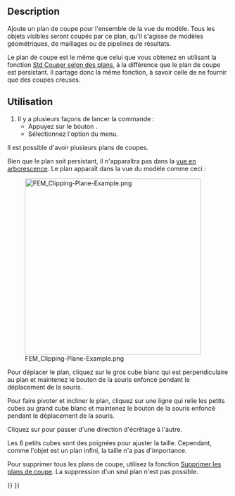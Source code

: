 <languages/>

{{Docnav/fr
|[[FEM_PostSpreadsheet/fr|Tableau]]
|[[FEM_ClippingPlaneRemoveAll/fr|Supprimer plans de coupe]]
|[[FEM_Workbench/fr|Atelier FEM]]
|IconL=FEM_PostSpreadsheet.svg
|IconR=FEM_ClippingPlaneRemoveAll.svg
|IconC=Workbench_FEM.svg
}}

{{GuiCommand/fr
|Name=FEM ClippingPlaneAdd
|Name/fr=FEM Plan de coupe
|MenuLocation=Utilitaires → Plan de coupe
|Workbenches=[[FEM_Workbench/fr|FEM]]
|SeeAlso=[[FEM_tutorial/fr|FEM Tutoriel]]
}}

==Description==

Ajoute un plan de coupe pour l'ensemble de la vue du modèle. Tous les objets visibles seront coupés par ce plan, qu'il s'agisse de modèles géométriques, de maillages ou de pipelines de résultats.

Le plan de coupe est le même que celui que vous obtenez en utilisant la fonction [[Std_ToggleClipPlane/fr|Std Couper selon des plans]], à la différence que le plan de coupe est persistant. Il partage donc la même fonction, à savoir celle de ne fournir que des coupes creuses.

<span id="Usage"></span>
==Utilisation==

# Il y a plusieurs façons de lancer la commande :
#* Appuyez sur le bouton {{Button|[[Image:FEM_ClippingPlaneAdd.svg|16px]] [[FEM_ClippingPlaneAdd/fr|Plan de coupe]]}}.
#* Sélectionnez l'option {{MenuCommand|Utilitaires → [[Image:FEM_ClippingPlaneAdd.svg|16px]] Plan de coupe}} du menu.

Il est possible d'avoir plusieurs plans de coupes.

Bien que le plan soit persistant, il n'apparaîtra pas dans la [[Tree_view/fr|vue en arborescence]]. Le plan apparaît dans la vue du modèle comme ceci :

[[File:FEM_Clipping-Plane-Example.png|400px]]

Pour déplacer le plan, cliquez sur le gros cube blanc qui est perpendiculaire au plan et maintenez le bouton de la souris enfoncé pendant le déplacement de la souris.

Pour faire pivoter et incliner le plan, cliquez sur une ligne qui relie les petits cubes au grand cube blanc et maintenez le bouton de la souris enfoncé pendant le déplacement de la souris. 

Cliquez sur {{KEY|Ctrl}} pour passer d'une direction d'écrêtage à l'autre.

Les 6 petits cubes sont des poignées pour ajuster la taille. Cependant, comme l'objet est un plan infini, la taille n'a pas d'importance.

Pour supprimer tous les plans de coupe, utilisez la fonction [[FEM_ClippingPlaneRemoveAll/fr|Supprimer les plans de coupe]]. La suppression d'un seul plan n'est pas possible.


{{Docnav/fr
|[[FEM_PostSpreadsheet/fr|Tableau]]
|[[FEM_ClippingPlaneRemoveAll/fr|Supprimer plans de coupe]]
|[[FEM_Workbench/fr|Atelier FEM]]
|IconL=FEM_PostSpreadsheet.svg
|IconR=FEM_ClippingPlaneRemoveAll.svg
|IconC=Workbench_FEM.svg
}}

{{FEM Tools navi{{#translation:}}}}
{{Userdocnavi{{#translation:}}}}